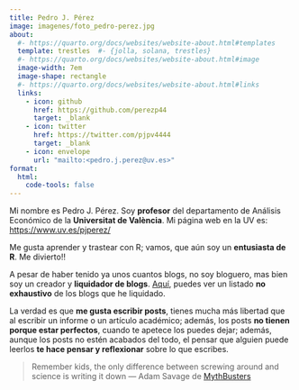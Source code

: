 ```yaml
---
title: Pedro J. Pérez
image: imagenes/foto_pedro-perez.jpg
about:
  #- https://quarto.org/docs/websites/website-about.html#templates
  template: trestles  #- {jolla, solana, trestles}
  #- https://quarto.org/docs/websites/website-about.html#image
  image-width: 7em
  image-shape: rectangle
  #- https://quarto.org/docs/websites/website-about.html#links
  links:
    - icon: github
      href: https://github.com/perezp44
      target: _blank
    - icon: twitter
      href: https://twitter.com/pjpv4444
      target: _blank
    - icon: envelope
      url: "mailto:<pedro.j.perez@uv.es>"
format:
  html:
    code-tools: false
---
```


Mi nombre es Pedro J. Pérez. Soy **profesor** del departamento de Análisis Económico de la **Universitat de València**. Mi página web en la UV es: <https://www.uv.es/pjperez/>


Me gusta aprender y trastear con R; vamos, que aún soy un **entusiasta de R**. Me divierto!!

A pesar de haber tenido ya unos cuantos blogs, no soy bloguero, mas bien soy un creador y **liquidador de blogs**. [Aquí](https://www.uv.es/pjperez/mys_blogs.html){target="_blank"}, puedes ver un listado **no exhaustivo** de los blogs que he liquidado.


La verdad es que **me gusta escribir posts**, tienes mucha más libertad que al escribir un informe o un artículo académico; además, los posts **no tienen porque estar perfectos**, cuando te apetece los puedes dejar; además, aunque los posts no estén acabados del todo, el pensar que alguien puede leerlos **te hace pensar y reflexionar** sobre lo que escribes.

> Remember kids, the only difference between screwing around and science is writing it down  --- Adam Savage de [MythBusters](https://es.wikipedia.org/wiki/MythBusters)

<br>


